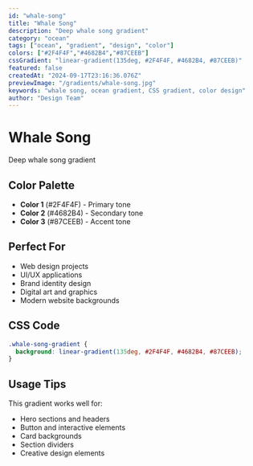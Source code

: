 ```yaml
---
id: "whale-song"
title: "Whale Song"
description: "Deep whale song gradient"
category: "ocean"
tags: ["ocean", "gradient", "design", "color"]
colors: ["#2F4F4F","#4682B4","#87CEEB"]
cssGradient: "linear-gradient(135deg, #2F4F4F, #4682B4, #87CEEB)"
featured: false
createdAt: "2024-09-17T23:16:36.076Z"
previewImage: "/gradients/whale-song.jpg"
keywords: "whale song, ocean gradient, CSS gradient, color design"
author: "Design Team"
---
```


# Whale Song

Deep whale song gradient

## Color Palette

- **Color 1** (#2F4F4F) - Primary tone
- **Color 2** (#4682B4) - Secondary tone
- **Color 3** (#87CEEB) - Accent tone

## Perfect For

- Web design projects
- UI/UX applications
- Brand identity design
- Digital art and graphics
- Modern website backgrounds

## CSS Code

```css
.whale-song-gradient {
  background: linear-gradient(135deg, #2F4F4F, #4682B4, #87CEEB);
}
```

## Usage Tips

This gradient works well for:
- Hero sections and headers
- Button and interactive elements
- Card backgrounds
- Section dividers
- Creative design elements
